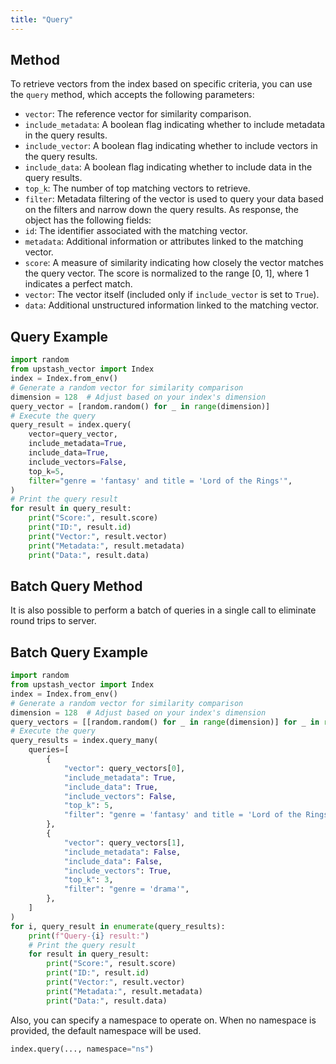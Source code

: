 ```yaml
---
title: "Query"
---
```

## Method
To retrieve vectors from the index based on specific criteria, you can use the `query` method, which accepts the following parameters:
- `vector`: The reference vector for similarity comparison.
- `include_metadata`: A boolean flag indicating whether to include metadata in the query results.
- `include_vector`: A boolean flag indicating whether to include vectors in the query results.
- `include_data`: A boolean flag indicating whether to include data in the query results.
- `top_k`: The number of top matching vectors to retrieve.
- `filter`: Metadata filtering of the vector is used to query your data based on the filters and narrow down the query results.
As response, the object has the following fields:
- `id`: The identifier associated with the matching vector.
- `metadata`: Additional information or attributes linked to the matching vector.
- `score`: A measure of similarity indicating how closely the vector matches the query vector. The score is normalized to the range [0, 1], where 1 indicates a perfect match.
- `vector`: The vector itself (included only if `include_vector` is set to `True`).
- `data`: Additional unstructured information linked to the matching vector.
## Query Example
```python
import random
from upstash_vector import Index
index = Index.from_env()
# Generate a random vector for similarity comparison
dimension = 128  # Adjust based on your index's dimension
query_vector = [random.random() for _ in range(dimension)]
# Execute the query
query_result = index.query(
    vector=query_vector,
    include_metadata=True,
    include_data=True,
    include_vectors=False,
    top_k=5,
    filter="genre = 'fantasy' and title = 'Lord of the Rings'",
)
# Print the query result
for result in query_result:
    print("Score:", result.score)
    print("ID:", result.id)
    print("Vector:", result.vector)
    print("Metadata:", result.metadata)
    print("Data:", result.data)
```
## Batch Query Method
It is also possible to perform a batch of queries in a single
call to eliminate round trips to server.
## Batch Query Example
```python
import random
from upstash_vector import Index
index = Index.from_env()
# Generate a random vector for similarity comparison
dimension = 128  # Adjust based on your index's dimension
query_vectors = [[random.random() for _ in range(dimension)] for _ in range(2)]
# Execute the query
query_results = index.query_many(
    queries=[
        {
            "vector": query_vectors[0],
            "include_metadata": True,
            "include_data": True,
            "include_vectors": False,
            "top_k": 5,
            "filter": "genre = 'fantasy' and title = 'Lord of the Rings'",
        },
        {
            "vector": query_vectors[1],
            "include_metadata": False,
            "include_data": False,
            "include_vectors": True,
            "top_k": 3,
            "filter": "genre = 'drama'",
        },
    ]
)
for i, query_result in enumerate(query_results):
    print(f"Query-{i} result:")
    # Print the query result
    for result in query_result:
        print("Score:", result.score)
        print("ID:", result.id)
        print("Vector:", result.vector)
        print("Metadata:", result.metadata)
        print("Data:", result.data)
```
Also, you can specify a namespace to operate on. When no namespace
is provided, the default namespace will be used.
```python
index.query(..., namespace="ns")
```